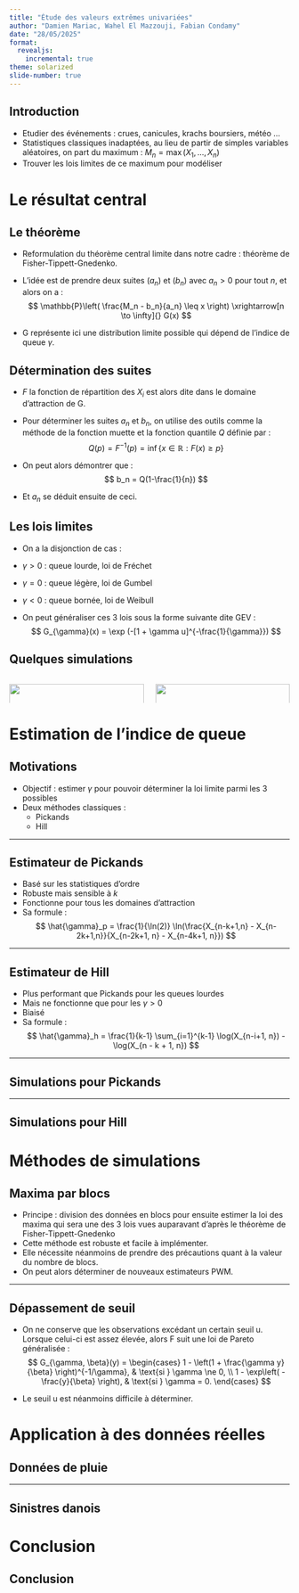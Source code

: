 ```yaml
---
title: "Étude des valeurs extrêmes univariées"
author: "Damien Mariac, Wahel El Mazzouji, Fabian Condamy"
date: "28/05/2025"
format:
  revealjs:        
    incremental: true
theme: solarized
slide-number: true
---
```


## Introduction

- Etudier des événements  : crues, canicules, krachs boursiers, météo ...
- Statistiques classiques inadaptées, au lieu de partir de simples variables aléatoires, on part du maximum : $M_n = \max(X_1, ..., X_n)$
- Trouver les lois limites de ce maximum pour modéliser

# Le résultat central

## Le théorème

::: {.incremental}
- Reformulation du théorème central limite dans notre cadre : théorème de Fisher-Tippett-Gnedenko.

- L'idée est de prendre deux suites $(a_n)$ et $(b_n)$ avec $a_n>0$ pour tout $n$, et alors on a : 
$$
\mathbb{P}\left( \frac{M_n - b_n}{a_n} \leq x \right)
\xrightarrow[n \to \infty]{} G(x)
$$

- G représente ici une distribution limite possible qui dépend de l'indice de queue $\gamma$.
:::

## Détermination des suites

- $F$ la fonction de répartition des $X_i$ est alors dite dans le domaine d'attraction de G.
- Pour déterminer les suites $a_n$ et $b_n$, on utilise des outils comme la méthode de la fonction muette et la fonction quantile $Q$ définie par :
$$
Q(p) = F^{-1}(p) = \inf\{ x \in \mathbb{R} : F(x) \geq p\}    
$$

- On peut alors démontrer que : 
$$
b_n = Q(1-\frac{1}{n})
$$ 

- Et $a_n$ se déduit ensuite de ceci.

## Les lois limites

- On a la disjonction de cas :
 - $\gamma > 0$ : queue lourde, loi de Fréchet
 - $\gamma = 0$ : queue légère, loi de Gumbel
 - $\gamma < 0$ : queue bornée, loi de Weibull

- On peut généraliser ces 3 lois sous la forme suivante dite GEV : 
$$
G_{\gamma}(x) = \exp (-[1 + \gamma u]^{-\frac{1}{\gamma}})
$$


## Quelques simulations


:::{.columns}
::: {.column width="50%"}
![](images/image1.png){width=100%}
:::

::: {.column width="50%"}
![](images/image2.png){width=100%}
:::
:::


# Estimation de l'indice de queue


## Motivations 

- Objectif : estimer $\gamma$ pour pouvoir déterminer la loi limite parmi les 3 possibles
- Deux méthodes classiques :
  - Pickands
  - Hill

---

## Estimateur de Pickands

- Basé sur les statistiques d'ordre
- Robuste mais sensible à $k$
- Fonctionne pour tous les domaines d’attraction
- Sa formule :
$$ 
\hat{\gamma}_p = \frac{1}{\ln(2)} \ln(\frac{X_{n-k+1,n} - X_{n-2k+1,n}}{X_{n-2k+1, n} - X_{n-4k+1, n}})
$$

---

## Estimateur de Hill

- Plus performant que Pickands pour les queues lourdes
- Mais ne fonctionne que pour les $\gamma > 0$
- Biaisé
- Sa formule :
$$
\hat{\gamma}_h = \frac{1}{k-1} \sum_{i=1}^{k-1} \log(X_{n-i+1, n}) - \log(X_{n - k + 1, n})
$$

---

## Simulations pour Pickands


---

## Simulations pour Hill


# Méthodes de simulations


## Maxima par blocs

- Principe : division des données en blocs pour ensuite estimer la loi des maxima qui sera une des 3 lois vues auparavant d'après le théorème de Fisher-Tippett-Gnedenko
- Cette méthode est robuste et facile à implémenter.
- Elle nécessite néanmoins de prendre des précautions quant à la valeur du nombre de blocs.
- On peut alors déterminer de nouveaux estimateurs PWM.

---

## Dépassement de seuil

- On ne conserve que les observations excédant un certain seuil u. Lorsque celui-ci est assez élevée, alors F suit une loi de Pareto généralisée :
$$
G_{\gamma, \beta}(y) =
\begin{cases}
1 - \left(1 + \frac{\gamma y}{\beta} \right)^{-1/\gamma}, & \text{si } \gamma \ne 0, \\
1 - \exp\left( -\frac{y}{\beta} \right), & \text{si } \gamma = 0.
\end{cases}
$$


- Le seuil u est néanmoins difficile à déterminer.



# Application à des données réelles

## Données de pluie

---

## Sinistres danois

# Conclusion

## Conclusion

